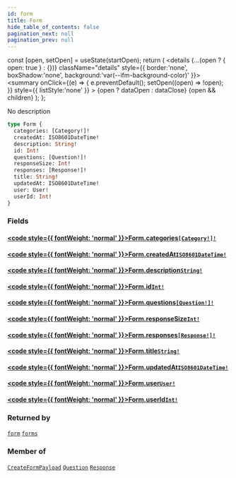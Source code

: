 ```yaml
---
id: form
title: Form
hide_table_of_contents: false
pagination_next: null
pagination_prev: null
---
```







  const [open, setOpen] = useState(startOpen);
  return (
    <details {...(open ? { open: true } : {})} className="details" style={{ border:'none', boxShadow:'none', background:'var(--ifm-background-color)' }}>
      <summary
        onClick={(e) => {
          e.preventDefault();
          setOpen((open) => !open);
        }}
        style={{ listStyle:'none' }}
      >
      {open ? dataOpen : dataClose}
      </summary>
      {open && children}
    </details>
  );
};




No description


```graphql
type Form {
  categories: [Category!]!
  createdAt: ISO8601DateTime!
  description: String!
  id: Int!
  questions: [Question!]!
  responseSize: Int!
  responses: [Response!]!
  title: String!
  updatedAt: ISO8601DateTime!
  user: User!
  userId: Int!
}
```


### Fields

#### [<code style={{ fontWeight: 'normal' }}>Form.<b>categories</b></code>](#)<Bullet />[`[Category!]!`](/objects/category) <Badge class="secondary" text="non-null"/> <Badge class="secondary" text="object"/>
> 
> 

#### [<code style={{ fontWeight: 'normal' }}>Form.<b>createdAt</b></code>](#)<Bullet />[`ISO8601DateTime!`](/scalars/iso8601-date-time) <Badge class="secondary" text="non-null"/> <Badge class="secondary" text="scalar"/>
> 
> 

#### [<code style={{ fontWeight: 'normal' }}>Form.<b>description</b></code>](#)<Bullet />[`String!`](/scalars/string) <Badge class="secondary" text="non-null"/> <Badge class="secondary" text="scalar"/>
> 
> 

#### [<code style={{ fontWeight: 'normal' }}>Form.<b>id</b></code>](#)<Bullet />[`Int!`](/scalars/int) <Badge class="secondary" text="non-null"/> <Badge class="secondary" text="scalar"/>
> 
> 

#### [<code style={{ fontWeight: 'normal' }}>Form.<b>questions</b></code>](#)<Bullet />[`[Question!]!`](/objects/question) <Badge class="secondary" text="non-null"/> <Badge class="secondary" text="object"/>
> 
> 

#### [<code style={{ fontWeight: 'normal' }}>Form.<b>responseSize</b></code>](#)<Bullet />[`Int!`](/scalars/int) <Badge class="secondary" text="non-null"/> <Badge class="secondary" text="scalar"/>
> 
> 

#### [<code style={{ fontWeight: 'normal' }}>Form.<b>responses</b></code>](#)<Bullet />[`[Response!]!`](/objects/response) <Badge class="secondary" text="non-null"/> <Badge class="secondary" text="object"/>
> 
> 

#### [<code style={{ fontWeight: 'normal' }}>Form.<b>title</b></code>](#)<Bullet />[`String!`](/scalars/string) <Badge class="secondary" text="non-null"/> <Badge class="secondary" text="scalar"/>
> 
> 

#### [<code style={{ fontWeight: 'normal' }}>Form.<b>updatedAt</b></code>](#)<Bullet />[`ISO8601DateTime!`](/scalars/iso8601-date-time) <Badge class="secondary" text="non-null"/> <Badge class="secondary" text="scalar"/>
> 
> 

#### [<code style={{ fontWeight: 'normal' }}>Form.<b>user</b></code>](#)<Bullet />[`User!`](/objects/user) <Badge class="secondary" text="non-null"/> <Badge class="secondary" text="object"/>
> 
> 

#### [<code style={{ fontWeight: 'normal' }}>Form.<b>userId</b></code>](#)<Bullet />[`Int!`](/scalars/int) <Badge class="secondary" text="non-null"/> <Badge class="secondary" text="scalar"/>
> 
> 



### Returned by

[`form`](/queries/form)  <Badge class="secondary" text="query"/><Bullet />[`forms`](/queries/forms)  <Badge class="secondary" text="query"/>

### Member of

[`CreateFormPayload`](/objects/create-form-payload)  <Badge class="secondary" text="object"/><Bullet />[`Question`](/objects/question)  <Badge class="secondary" text="object"/><Bullet />[`Response`](/objects/response)  <Badge class="secondary" text="object"/>

